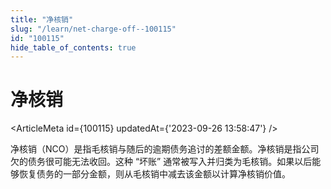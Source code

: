 ```yaml
---
title: "净核销"
slug: "/learn/net-charge-off--100115"
id: "100115"
hide_table_of_contents: true
---
```



# 净核销

<ArticleMeta id={100115} updatedAt={'2023-09-26 13:58:47'} />
<div className='border-solid border-b border-t-0 my-4 border-[var(--ifm-color-gray-300)]' />

净核销（NCO）是指毛核销与随后的逾期债务追讨的差额金额。净核销是指公司欠的债务很可能无法收回。这种 “坏账” 通常被写入并归类为毛核销。如果以后能够恢复债务的一部分金额，则从毛核销中减去该金额以计算净核销价值。
